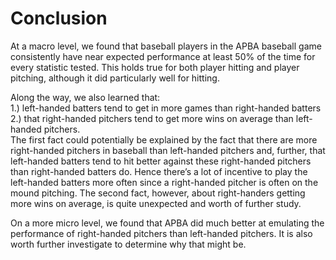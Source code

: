 # Conclusion

At a macro level, we found that baseball players in the APBA baseball game consistently have near expected performance at least 50% of the time for every statistic tested.  This holds true for both player hitting and player pitching, although it did particularly well for hitting.

Along the way, we also learned that:     
1.) left-handed batters tend to get in more games than right-handed batters   
2.) that right-handed pitchers tend to get more wins on average than left-handed pitchers.    
The first fact could potentially be explained by the fact that there are more right-handed pitchers in baseball than left-handed pitchers and, further, that left-handed batters tend to hit better against these right-handed pitchers than right-handed batters do.  Hence there's a lot of incentive to play the left-handed batters more often since a right-handed pitcher is often on the mound pitching.  The second fact, however, about right-handers getting more wins on average, is quite unexpected and worth of further study.

On a more micro level, we found that APBA did much better at emulating the performance of right-handed pitchers than left-handed pitchers.  It is also worth further investigate to determine why that might be.
